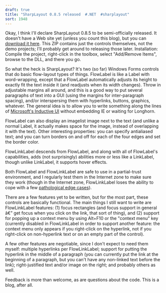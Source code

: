 ```yaml
---
draft: true
title: "SharpLayout 0.8.5 released  #.NET  #sharplayout"
sort: 1948
---
```

Okay, I think I'll declare SharpLayout 0.8.5 to be semi-officially released. It doesn't have a Web site yet (unless you count this blog), but you can <a href="http://www.excastle.com/sharplayout/SharpLayout-0.8.5.zip">download it here</a>. This ZIP contains just the controls themselves, not the demo projects; I'll probably get around to releasing those later. Installation: Compile the project, right-click in the toolbox, select "Add/Remove Items", browse to the DLL, and there you go.

So what the heck is SharpLayout? It's two (so far) Windows Forms controls that do basic flow-layout types of things. FlowLabel is like a Label with word-wrapping, except that a FlowLabel automatically adjusts its height to exactly fit the text inside it (and readjusts when its width changes). Throw in adjustable margins all around, and this is a good way to put several paragraphs of text into a GUI (using the margins for inter-paragraph spacing), and/or interspersing them with hyperlinks, buttons, graphics, whatever. The general idea is to allow you to write something along the lines of <a href="http://msdn.microsoft.com/library/default.asp?url=/library/en-us/dnwui/html/iuiguidelines.asp">Microsoft's Inductive UI</a> without embedding IE or waiting for Longhorn.

FlowLabel can also display an imagelist image next to the text (and unlike a normal Label, it actually makes space for the image, instead of overlapping it with the text). Other interesting properties: you can specify antialiased text; and you can turn borders on and off for each of the four edges and set the border color.

FlowLinkLabel descends from FlowLabel, and along with all of FlowLabel's capabilities, adds (not surprisingly) abilities more or less like a LinkLabel, though unlike LinkLabel, it supports hover effects.

Both FlowLabel and FlowLinkLabel are safe to use in a partial-trust environment, and I regularly test them in the Internet zone to make sure they work (though in the Internet zone, FlowLinkLabel loses the ability to cope with a few <a href="http://blog.excastle.com/2004/05/23/security-permissions-in-windows-forms/">pathological edge cases</a>).

There are a few features yet to be written, but for the most part, these controls are basically functional. The main things I still want to write are FlowLinkLabel features: (1) focus rectangles (and focus support in general â€” get focus when you click on the link, that sort of thing), and (2) support for popping up a context menu by using Alt+F10 or the "context menu" key (currently disabled in FlowLinkLabel in order to support another feature: the context menu only appears if you right-click on the hyperlink, not if you right-click on non-hyperlink text or on an empty part of the control).

A few other features are negotiable, since I don't expect to need them myself: multiple hyperlinks per FlowLinkLabel; support for putting the hyperlink in the middle of a paragraph (you can currently put the link at the beginning of a paragraph, but you can't have any non-linked text before the link); right-justified text and/or image on the right; and probably others as well.

Feedback is more than welcome, as are questions about the code. This is a blog, after all.
